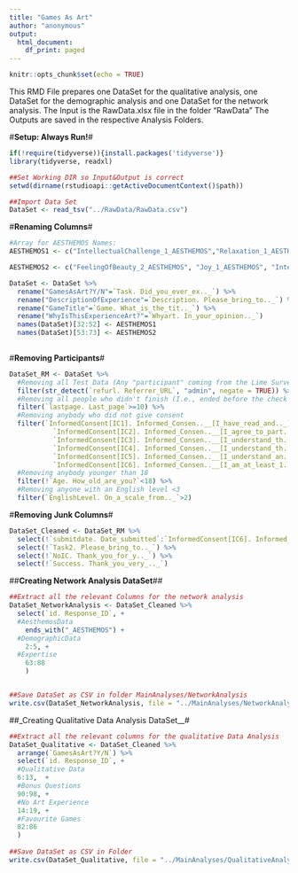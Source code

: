 ```yaml
---
title: "Games As Art"
author: "anonymous"
output:
  html_document:
    df_print: paged
---
```


```r
knitr::opts_chunk$set(echo = TRUE)
```


This RMD File prepares one DataSet for the qualitative analysis, one DataSet for the demographic analysis and one DataSet for the network analysis.
The Input is the RawData.xlsx file in the folder "RawData"
The Outputs are saved in the respective Analysis Folders.


#__Setup: Always Run!__#
```r
if(!require(tidyverse)){install.packages('tidyverse')}
library(tidyverse, readxl)

##Set Working DIR so Input&Output is correct
setwd(dirname(rstudioapi::getActiveDocumentContext()$path))

##Import Data Set
DataSet <- read_tsv("../RawData/RawData.csv")
```
#__Renaming Columns__#
```r
#Array for AESTHEMOS Names:
AESTHEMOS1 <- c("IntellectualChallenge_1_AESTHEMOS","Relaxation_1_AESTHEMOS","FeelingOfBeauty_1_AESTHEMOS","Enchantment_1_AESTHEMOS","IntellectualChallenge_2_AESTHEMOS","FeelingOfUgliness_1_AESTHEMOS","BeingMoved_1_AESTHEMOS","Energy_1_AESTHEMOS","Enchantment_2_AESTHEMOS","Relaxation_2_AESTHEMOS","Humor_1_AESTHEMOS","Confusion_1_AESTHEMOS","Nostalgia_1_AESTHEMOS","Nostalgia_2_AESTHEMOS","Uneasiness_1_AESTHEMOS", "Vitality_1_AESTHEMOS", "Fascination_1_AESTHEMOS", "BeingMoved_2_AESTHEMOS", "Interest_1_AESTHEMOS", "Awe_1_AESTHEMOS", "Humor_2_AESTHEMOS")

AESTHEMOS2 <- c("FeelingOfBeauty_2_AESTHEMOS", "Joy_1_AESTHEMOS", "Interest_2_AESTHEMOS", "Fascination_2_AESTHEMOS", "Vitality_2_AESTHEMOS", "Surprise_1_AESTHEMOS", "Insight_1_AESTHEMOS", "Sadness_1_AESTHEMOS", "Anger_1_AESTHEMOS", "Boredom_1_AESTHEMOS", "Insight_2_AESTHEMOS", "Sadness_2_AESTHEMOS", "Anger_2_AESTHEMOS", "Uneasiness_2_AESTHEMOS", "Surprise_2_AESTHEMOS", "Awe_2_AESTHEMOS", "Boredom_2_AESTHEMOS", "FeelingOfUgliness_2_AESTHEMOS", "Confusion_2_AESTHEMOS", "Joy_2_AESTHEMOS", "Energy_2_AESTHEMOS")

DataSet <- DataSet %>%
  rename("GamesAsArt?Y/N"=`Task. Did_you_ever_ex.._`) %>%
  rename("DescriptionOfExperience"=`Description. Please_bring_to.._`) %>%
  rename("GameTitle"=`Game. What_is_the_tit.._`) %>%
  rename("WhyIsThisExperienceArt?"=`Whyart. In_your_opinion.._`)
  names(DataSet)[32:52] <- AESTHEMOS1
  names(DataSet)[53:73] <- AESTHEMOS2
  
```


#__Removing Participants__#
```r

DataSet_RM <- DataSet %>%
  #Removing all Test Data (Any "participant" coming from the Lime Survey Admin Page)#
  filter(str_detect(`refurl. Referrer_URL`, "admin", negate = TRUE)) %>%
  #Removing all people who didn't finish (I.e., ended before the check for bonus questions (page 10))
  filter(`lastpage. Last_page`>=10) %>%
  #Removing anybody who did not give consent
  filter(`InformedConsent[IC1]. Informed_Consen..__[I_have_read_and.._]` =="Yes" & 
           `InformedConsent[IC2]. Informed_Consen..__[I_agree_to_part.._]`=="Yes" & 
           `InformedConsent[IC3]. Informed_Consen..__[I_understand_th.._]`=="Yes" & 
           `InformedConsent[IC4]. Informed_Consen..__[I_understand_th.._]`=="Yes" & 
           `InformedConsent[IC5]. Informed_Consen..__[I_understand_an.._]`=="Yes" & 
           `InformedConsent[IC6]. Informed_Consen..__[I_am_at_least_1.._]`=="Yes") %>%
  #Removing anybody younger than 18
  filter(!`Age. How_old_are_you?`<18) %>%
  #Removing anyone with an English level <3
  filter(`EnglishLevel. On_a_scale_from.._`>2)
```

#__Removing Junk Columns__#
```r
DataSet_Cleaned <- DataSet_RM %>%
  select(!`submitdate. Date_submitted`:`InformedConsent[IC6]. Informed_Consen..__[I_am_at_least_1.._]`) %>%
  select(!`Task2. Please_bring_to.._`) %>%
  select(!`NoIC. Thank_you_for_y.._`) %>%
  select(!`Success. Thank_you_very_.._`)
```

##__Creating Network Analysis DataSet__##
```r
##Extract all the relevant Columns for the network analysis
DataSet_NetworkAnalysis <- DataSet_Cleaned %>%
  select(`id. Response_ID`, +
  #AesthemosData
    ends_with("_AESTHEMOS") +
  #DemographicData
    2:5, +
  #Expertise
    63:88
    )


##Save DataSet as CSV in folder MainAnalyses/NetworkAnalysis
write.csv(DataSet_NetworkAnalysis, file = "../MainAnalyses/NetworkAnalysis/NetworkAnalysis_DataFile.csv")
```

##_Creating Qualitative Data Analysis DataSet__#
```r
##Extract all the relevant columns for the qualitative Data Analysis
DataSet_Qualitative <- DataSet_Cleaned %>%
  arrange(`GamesAsArt?Y/N`) %>%
  select(`id. Response_ID`, +
  #Qualitative Data
  6:13,  +
  #Bonus Questions  
  90:98, +
  #No Art Experience  
  14:19, +
  #Favourite Games  
  82:86  
  )  
    
##Save DataSet as CSV in Folder
write.csv(DataSet_Qualitative, file = "../MainAnalyses/QualitativeAnalysis/QualitativeAnalysis_DataFile.csv")
```

